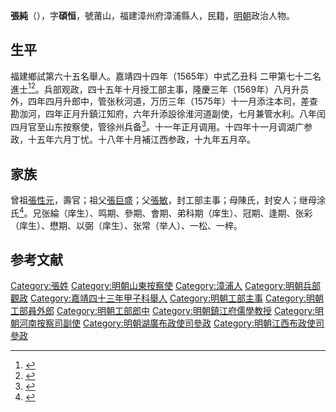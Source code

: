 {{Otheruses|other=名为张纯的其他人物|张纯}}
{{明清人物信息框
| 姓名 = 張純
| 原名 =
| 圖片名稱= 
| 圖片大小 =
| 圖片說明 = 
| 最高職務 = 山东按察使
| 國家 = 大明 
| 爵位 =
| 籍貫 = 福建漳州府漳浦縣
| 族裔 = 
| 字號 = 
| 諡號 =
| 出生日期 = 辛卯正月十二日
| 出生地點 = <!---福建漳州府漳浦縣--->
| 逝世日期 = 万历十九年辛卯五月
| 逝世地點 =
| 墓葬 =
| 配偶 = 配黄氏，封安人；继配吴氏
| 親屬 = （子）暄、㬘、暟、暾、睷、㬦
| 出身 =
* 嘉靖四十三年甲子科舉人
* 嘉靖四十四年乙丑科進士出身
| 經歷 =
| 著作 =  
}}
'''張純'''（{{bd|1531年||1591年|catIdx=}}），字'''碩恒'''，號莆山，福建漳州府漳浦縣人，民籍，[[明朝|明朝]]政治人物。

== 生平 ==
福建鄉試第六十五名舉人。嘉靖四十四年（1565年）中式乙丑科<!---會試第七十五名--->二甲第七十二名進士<ref>{{Cite book|title=《皇明贡举考》卷五|author=[[张朝瑞|张朝瑞]]|publisher=《续修四库全书》史部第828册|year=|isbn=|location=|pages=}}</ref><ref>{{Cite book|title=贡举志五种 上|author=鲁小俊，江俊伟著|publisher=武汉大学出版社|year=2009|isbn=978-7-307-07043-1|location=武汉|pages=}}</ref>。兵部观政，四十五年十月授工部主事，隆慶三年（1569年）八月升员外，四年四月升郎中，管张秋河道，万历三年（1575年）十一月添注本司，差查勘泇河，四年正月升鎮江知府，六年升添設徐淮河道副使，七月兼管水利。八年闰四月官至山东按察使，管徐州兵备<ref>{{cite news|title=云霄历史进士、举人、贡生名表|url=http://www.yxdlt.com/bencandy.php?fid=25&id=891|accessdate=2013-09-24|newspaper=云霄信息网|archive-date=2013-09-29|archive-url=https://web.archive.org/web/20130929040307/http://www.yxdlt.com/bencandy.php?fid=25&id=891|dead-url=no}}</ref>。十一年正月调用。十四年十一月调湖广参政，十五年六月丁忧。十八年十月補江西参政，十九年五月卒。

== 家族 ==
曾祖[[張性元|張性元]]，壽官；祖父[[張巨盛|張巨盛]]；父[[張敏|張敏]]，封工部主事；母陳氏，封安人；继母涂氏<ref>{{Cite book|title=天一阁藏明代科举录选刊 登科录 点校本|author=龚延明主编|publisher=宁波出版社|year=2016|isbn=978-7-5526-2320-8|location=宁波|pages=|quote=《天一閣藏明代科舉錄選刊.登科錄》之《嘉靖四十四年乙丑科登科錄》}}</ref>。兄张綸（庠生）、鸣期、參期、會期、弟科期（庠生）、冠期、逢期、张彩（庠生）、懋期、以弼（庠生）、张常（举人）、一松、一梓。

==参考文献==
{{reflist}}

{{嘉靖四十四年乙丑科殿試金榜}}

{{Authority control}}

{{DEFAULTSORT:}}
[[Category:張姓|Category:張姓]]
[[Category:明朝山東按察使|Category:明朝山東按察使]]
[[Category:漳浦人|Category:漳浦人]]
[[Category:明朝兵部觀政|Category:明朝兵部觀政]]
[[Category:嘉靖四十三年甲子科舉人|Category:嘉靖四十三年甲子科舉人]]
[[Category:明朝工部主事|Category:明朝工部主事]]
[[Category:明朝工部員外郎|Category:明朝工部員外郎]]
[[Category:明朝工部郎中|Category:明朝工部郎中]]
[[Category:明朝鎮江府儒學教授|Category:明朝鎮江府儒學教授]]
[[Category:明朝河南按察司副使|Category:明朝河南按察司副使]]
[[Category:明朝湖廣布政使司參政|Category:明朝湖廣布政使司參政]]
[[Category:明朝江西布政使司參政|Category:明朝江西布政使司參政]]